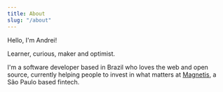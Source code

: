 ```yaml
---
title: About
slug: "/about"
---
```


Hello, I'm Andrei!

Learner, curious, maker and optimist.

I'm a software developer based in Brazil who loves the web and open source, currently helping people to invest in what matters at [Magnetis](https://magnetis.com.br/), a São Paulo based fintech.